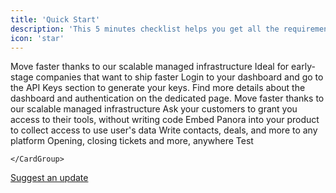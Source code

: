 ```yaml
---
title: 'Quick Start'
description: 'This 5 minutes checklist helps you get all the requirements to start adding integrations to your product. '
icon: 'star'
---
```


<Steps titleSize="h3">

<Step title="Create a free account, or run the self-hosted version:">
  <CardGroup cols={2}>
    <Card
      title="Create an account"
      icon="pen-to-square"
      href="https://tally.so/r/w5ZoaN?source=docs_welcome"
    >
      Move faster thanks to our scalable managed infrastructure
    </Card>
    <Card
      title="Visit Self-Hosting Guide"
      icon="house-laptop"
      href="/open-source/self-host-guide"
    >
      Ideal for early-stage companies that want to ship faster
    </Card>
  </CardGroup>
</Step>

  <Step title="Generate your API Keys">
   Login to your dashboard and go to the API Keys section to generate your keys.
   Find more details about the dashboard and authentication on the dedicated page.


<CardGroup cols={1}>
  <Card title="Authentication" icon="code" href="/core-concepts/auth">
    Move faster thanks to our scalable managed infrastructure
  </Card>
</CardGroup>

  </Step>

<Step title="Collecting access rights your users data">
<CardGroup cols={2}>
  <Card
    title="No Code: Magic links"
    icon="wand-magic-sparkles"
    href="/core-concepts/magic-links"
  >
    Ask your customers to grant you access to their tools, without writing code
  </Card>
  <Card
    title="For Developpers: Native Integration"
    icon="code"
    href="/core-concepts/embedded-catalog"
  >
    Embed Panora into your product to collect access to use user's data
  </Card>
</CardGroup>

  </Step>


<Step title="Write data to multiple platforms with one endpoint">
  <CardGroup cols={2}>
    <Card title="CRM" icon="address-book" href="/crm/quick-start">
      Write contacts, deals, and more to any platform
    </Card>
    <Card title="Ticketing" icon="ticket" href="/ticketing/introduction">
      Opening, closing tickets and more, anywhere
    </Card>
  </CardGroup>
</Step>

  <Step title="Listen to events coming from multiple platforms using one webhook">
    <CardGroup cols={1}>
      <Card
        title="Setup your unified webhook"
        icon="address-book"
        href="/webhooks/overview"
      >
      Test
      </Card>
      
    </CardGroup>
  </Step>
</Steps>

[Suggest an update](https://tally.so/r/mRD1QQ?feedback_source=home_quick-start)
